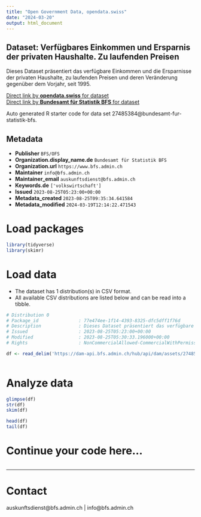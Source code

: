 ```yaml
---
title: "Open Government Data, opendata.swiss"
date: "2024-03-20"
output: html_document
---
```


## Dataset: Verfügbares Einkommen und Ersparnis der privaten Haushalte. Zu laufenden Preisen

Dieses Dataset präsentiert das verfügbare Einkommen und die Ersparnisse der privaten Haushalte, zu laufenden Preisen und deren Veränderung gegenüber dem Vorjahr, seit 1995.

[Direct link by **opendata.swiss** for dataset](https://opendata.swiss/de/dataset/verfugbares-einkommen-und-ersparnis-der-privaten-haushalte-zu-laufenden-preisen1)<br>
[Direct link by **Bundesamt für Statistik BFS** for dataset](https://www.bfs.admin.ch/asset/de/ts-x-04.02.01.07)

Auto generated R starter code for data set 27485384@bundesamt-fur-statistik-bfs.

## Metadata

- **Publisher** `BFS/OFS`
- **Organization.display_name.de** `Bundesamt für Statistik BFS`
- **Organization.url** `https://www.bfs.admin.ch`
- **Maintainer** `info@bfs.admin.ch`
- **Maintainer_email** `auskunftsdienst@bfs.admin.ch`
- **Keywords.de** `['volkswirtschaft']`
- **Issued** `2023-08-25T05:23:00+00:00`
- **Metadata_created** `2023-08-25T09:35:34.641584`
- **Metadata_modified** `2024-03-19T12:14:22.471543`


# Load packages

```r

library(tidyverse)
library(skimr)

```

# Load data

-   The dataset has 1 distribution(s) in CSV format.
-   All available CSV distributions are listed below and can be read into a tibble.

```r

# Distribution 0
# Package_id               : 77e474ee-1f14-4393-8325-dfc5dff1f76d
# Description              : Dieses Dataset präsentiert das verfügbare Einkommen und die Ersparnisse der privaten Haushalte, zu laufenden Preisen und deren Veränderung gegenüber dem Vorjahr, seit 1995.
# Issued                   : 2023-08-25T05:23:00+00:00
# Modified                 : 2023-08-25T05:30:33.196000+00:00
# Rights                   : NonCommercialAllowed-CommercialWithPermission-ReferenceRequired

df <- read_delim('https://dam-api.bfs.admin.ch/hub/api/dam/assets/27485391/master')



```

# Analyze data

```r

glimpse(df)
str(df)
skim(df)

head(df)
tail(df)

```

# Continue your code here...

```r

```

------------------------------------------------------------------------

# Contact

auskunftsdienst@bfs.admin.ch | info@bfs.admin.ch
